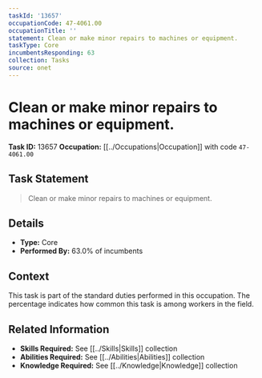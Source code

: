 ```yaml
---
taskId: '13657'
occupationCode: 47-4061.00
occupationTitle: ''
statement: Clean or make minor repairs to machines or equipment.
taskType: Core
incumbentsResponding: 63
collection: Tasks
source: onet
---
```

# Clean or make minor repairs to machines or equipment.

**Task ID:** 13657
**Occupation:** [[../Occupations|Occupation]] with code `47-4061.00`

## Task Statement

> Clean or make minor repairs to machines or equipment.

## Details

- **Type:** Core
- **Performed By:** 63.0% of incumbents

## Context

This task is part of the standard duties performed in this occupation. The percentage indicates how common this task is among workers in the field.

## Related Information

- **Skills Required:** See [[../Skills|Skills]] collection
- **Abilities Required:** See [[../Abilities|Abilities]] collection
- **Knowledge Required:** See [[../Knowledge|Knowledge]] collection
